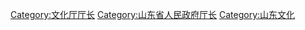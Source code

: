 [[Category:文化厅厅长|Category:文化厅厅长]]
[[Category:山东省人民政府厅长|Category:山东省人民政府厅长]]
[[Category:山东文化|Category:山东文化]]
